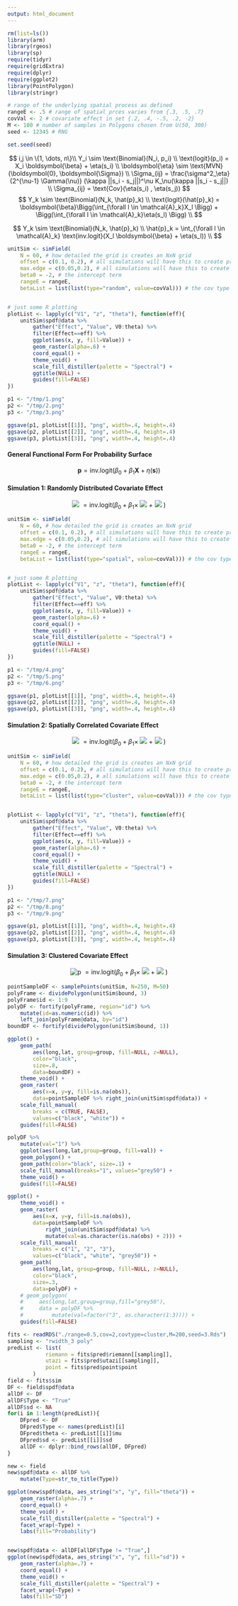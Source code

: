 ```yaml
---
output: html_document
---
```


```R
rm(list=ls())
library(arm)
library(rgeos)
library(sp)
require(tidyr)
require(gridExtra)
require(dplyr)
require(ggplot2)
library(PointPolygon)
library(stringr)

# range of the underlying spatial process as defined 
rangeE <- .5 # range of spatial prces varies from {.3, .5, .7}
covVal <- 2 # covariate effect in set {.2, .4, -.5, .2, -2}
M <- 100 # number of samples in Polygons chosen from U(50, 300)
seed <- 12345 # RNG

set.seed(seed)
```

$$
i,j \in \{1, \dots, n\}\\
Y_i \sim \text{Binomial}(N_i, p_i) \\
\text{logit}(p_i) = X_i \boldsymbol{\beta} + \eta(s_i)  \\
\boldsymbol{\eta} \sim \text{MVN}(\boldsymbol{0}, \boldsymbol{\Sigma}) \\
\Sigma_{ij} = \frac{\sigma^2_\eta}{2^{\nu-1} \Gamma(\nu)}
    (\kappa ||s_i - s_j||)^\nu K_\nu(\kappa ||s_i - s_j||) \\
\Sigma_{ij} = \text{Cov}(\eta(s_i) , \eta(s_j))
$$
$$
Y_k \sim \text{Binomial}(N_k, \hat{p}_k) \\
\text{logit}(\hat{p}_k) =  \boldsymbol{\beta}\Bigg(\int_{\forall l \in \mathcal{A}_k}X_l \Bigg) + \Bigg(\int_{\forall l \in \mathcal{A}_k}\eta(s_l) \Bigg) \\
$$

$$
Y_k \sim \text{Binomial}(N_k, \hat{p}_k) \\
\hat{p}_k =  \int_{\forall l \in \mathcal{A}_k} \text{inv.logit}(X_l \boldsymbol{\beta} + \eta(s_l)) \\
$$


```R
unitSim <- simField(
    N = 60, # how detailed the grid is creates an NxN grid
    offset = c(0.1, 0.2), # all simulations will have this to create pred mesh 
    max.edge = c(0.05,0.2), # all simulations will have this to create pred mesh
    beta0 = -2, # the intercept term
    rangeE = rangeE,
    betaList = list(list(type="random", value=covVal))) # the cov type & value


# just some R plotting 
plotList <- lapply(c("V1", "z", "theta"), function(eff){
    unitSim$spdf@data %>%
        gather("Effect", "Value", V0:theta) %>%
        filter(Effect==eff) %>%
        ggplot(aes(x, y, fill=Value)) +
        geom_raster(alpha=.6) +
        coord_equal() +
        theme_void() +
        scale_fill_distiller(palette = "Spectral") +
        ggtitle(NULL) +
        guides(fill=FALSE)
})

p1 <- "/tmp/1.png"
p2 <- "/tmp/2.png"
p3 <- "/tmp/3.png"

ggsave(p1, plotList[[1]], "png", width=.4, height=.4)
ggsave(p2, plotList[[2]], "png", width=.4, height=.4)
ggsave(p3, plotList[[3]], "png", width=.4, height=.4)
```

#### General Functional Form For Probability Surface

$$
\boldsymbol{p} = \text{inv.logit}(\beta_0 + \beta_1 \boldsymbol{X} + \eta(\boldsymbol{s}))
$$

#### Simulation 1: Randomly Distributed Covariate Effect

<center>
![](/tmp/3.png) $=\text{inv.logit}(\beta_0 + \beta_1 \times$ ![](/tmp/1.png) $+$ ![](/tmp/2.png) $)$
</center>

```R
unitSim <- simField(
    N = 60, # how detailed the grid is creates an NxN grid
    offset = c(0.1, 0.2), # all simulations will have this to create pred mesh 
    max.edge = c(0.05,0.2), # all simulations will have this to create pred mesh
    beta0 = -2, # the intercept term
    rangeE = rangeE,
    betaList = list(list(type="spatial", value=covVal))) # the cov type & value


# just some R plotting 
plotList <- lapply(c("V1", "z", "theta"), function(eff){
    unitSim$spdf@data %>%
        gather("Effect", "Value", V0:theta) %>%
        filter(Effect==eff) %>%
        ggplot(aes(x, y, fill=Value)) +
        geom_raster(alpha=.6) +
        coord_equal() +
        theme_void() +
        scale_fill_distiller(palette = "Spectral") +
        ggtitle(NULL) +
        guides(fill=FALSE)
})

p1 <- "/tmp/4.png"
p2 <- "/tmp/5.png"
p3 <- "/tmp/6.png"

ggsave(p1, plotList[[1]], "png", width=.4, height=.4)
ggsave(p2, plotList[[2]], "png", width=.4, height=.4)
ggsave(p3, plotList[[3]], "png", width=.4, height=.4)
```

#### Simulation 2: Spatially Correlated Covariate Effect

<center>
![](/tmp/6.png) $=\text{inv.logit}(\beta_0 + \beta_1 \times$ ![](/tmp/4.png) $+$ ![](/tmp/5.png) $)$
</center>

```R
unitSim <- simField(
    N = 60, # how detailed the grid is creates an NxN grid
    offset = c(0.1, 0.2), # all simulations will have this to create pred mesh 
    max.edge = c(0.05,0.2), # all simulations will have this to create pred mesh
    beta0 = -2, # the intercept term
    rangeE = rangeE,
    betaList = list(list(type="cluster", value=covVal))) # the cov type & value


plotList <- lapply(c("V1", "z", "theta"), function(eff){
    unitSim$spdf@data %>%
        gather("Effect", "Value", V0:theta) %>%
        filter(Effect==eff) %>%
        ggplot(aes(x, y, fill=Value)) +
        geom_raster(alpha=.6) +
        coord_equal() +
        theme_void() +
        scale_fill_distiller(palette = "Spectral") +
        ggtitle(NULL) +
        guides(fill=FALSE)
})

p1 <- "/tmp/7.png"
p2 <- "/tmp/8.png"
p3 <- "/tmp/9.png"

ggsave(p1, plotList[[1]], "png", width=.4, height=.4)
ggsave(p2, plotList[[2]], "png", width=.4, height=.4)
ggsave(p3, plotList[[3]], "png", width=.4, height=.4)
```

#### Simulation 3: Clustered Covariate Effect

<center>
![p](/tmp/9.png) $=\text{inv.logit}(\beta_0 + \beta_1 \times$ ![](/tmp/7.png) $+$ ![](/tmp/8.png) $)$
</center>

```R
pointSampleDF <- samplePoints(unitSim, N=250, M=50)
polyFrame <- dividePolygon(unitSim$bound, 3)
polyFrame$id <- 1:9
polyDF <- fortify(polyFrame, region="id") %>%
    mutate(id=as.numeric(id)) %>%
    left_join(polyFrame@data, by="id")
boundDF <- fortify(dividePolygon(unitSim$bound, 1))

ggplot() +
    geom_path(
        aes(long,lat, group=group, fill=NULL, z=NULL),
        color="black",
        size=.8,
        data=boundDF) +
    theme_void() + 
    geom_raster(
        aes(x=x, y=y, fill=is.na(obs)),
        data=pointSampleDF %>% right_join(unitSim$spdf@data)) +
    scale_fill_manual(
        breaks = c(TRUE, FALSE),
        values=c("black", "white")) +
    guides(fill=FALSE)

polyDF %>%
    mutate(val="1") %>%
    ggplot(aes(long,lat,group=group, fill=val)) + 
    geom_polygon() +
    geom_path(color="black", size=.1) +
    scale_fill_manual(breaks="1", values="grey50") +
    theme_void() +
    guides(fill=FALSE)

ggplot() +
    theme_void() +
    geom_raster(
        aes(x=x, y=y, fill=is.na(obs)),
        data=pointSampleDF %>%
            right_join(unitSim$spdf@data) %>%
            mutate(val=as.character(is.na(obs) + 2))) +
    scale_fill_manual(
        breaks = c("1", "2", "3"),
        values=c("black", "white", "grey50")) +
    geom_path(
        aes(long,lat, group=group, fill=NULL, z=NULL),
        color="black",
        size=.3,
        data=polyDF) +
    # geom_polygon(
    #     aes(long,lat,group=group,fill="grey50"),
    #     data = polyDF %>%
    #         mutate(val=factor("3", as.character(1:3)))) +
    guides(fill=FALSE)

```

```R
fits <- readRDS("./range=0.5,cov=2,covtype=cluster,M=200,seed=3.Rds")
sampling <- "rwidth_3 poly"
predList <- list(
            riemann = fits$pred$riemann[[sampling]],
            utazi = fits$pred$utazi[[sampling]],
            point = fits$pred$point$point
        )
field <- fits$sim
DF <- field$spdf@data
allDF <- DF
allDF$Type <- "True"
allDF$sd <- NA
for(i in 1:length(predList)){
    DFpred <- DF
    DFpred$Type <- names(predList)[i]
    DFpred$theta <- predList[[i]]$mu
    DFpred$sd <- predList[[i]]$sd
    allDF <- dplyr::bind_rows(allDF, DFpred)
}

new <- field
new$spdf@data <- allDF %>%
    mutate(Type=str_to_title(Type))

ggplot(new$spdf@data, aes_string("x", "y", fill="theta")) +
    geom_raster(alpha=.7) +
    coord_equal() +
    theme_void() +
    scale_fill_distiller(palette = "Spectral") +
    facet_wrap(~Type) +
    labs(fill="Probability")


new$spdf@data <- allDF[allDF$Type != "True",]
ggplot(new$spdf@data, aes_string("x", "y", fill="sd")) +
    geom_raster(alpha=.7) +
    coord_equal() +
    theme_void() +
    scale_fill_distiller(palette = "Spectral") +
    facet_wrap(~Type) +
    labs(fill="SD")
```